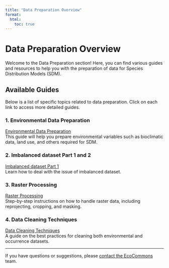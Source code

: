 ```yaml
---
title: "Data Preparation Overview"
format:
  html:
    toc: true
---
```


# Data Preparation Overview

Welcome to the Data Preparation section! Here, you can find various guides and resources to help you with the preparation of data for Species Distribution Models (SDM).

## Available Guides

Below is a list of specific topics related to data preparation. Click on each link to access more detailed guides.

### 1. Environmental Data Preparation

[Environmental Data Preparation](data_prep/raster_preparation.qmd)\
This guide will help you prepare environmental variables such as bioclimatic data, land use, and others required for SDM.

### 2. Imbalanced dataset Part 1 and 2

[Imbalanced dataset Part 1](data_prep/imbalanced_data_part1.qmd)\
Learn how to deal with the issue of imbalanced dataset.

### 3. Raster Processing

[Raster Processing](data_prep/raster_processing.qmd)\
Step-by-step instructions on how to handle raster data, including reprojecting, cropping, and masking.

### 4. Data Cleaning Techniques

[Data Cleaning Techniques](data_prep/data_cleaning.qmd)\
A guide on the best practices for cleaning both environmental and occurrence datasets.

------------------------------------------------------------------------

If you have questions or suggestions, please [contact the EcoCommons](mailto:support@ecocommons.org.au) team.
